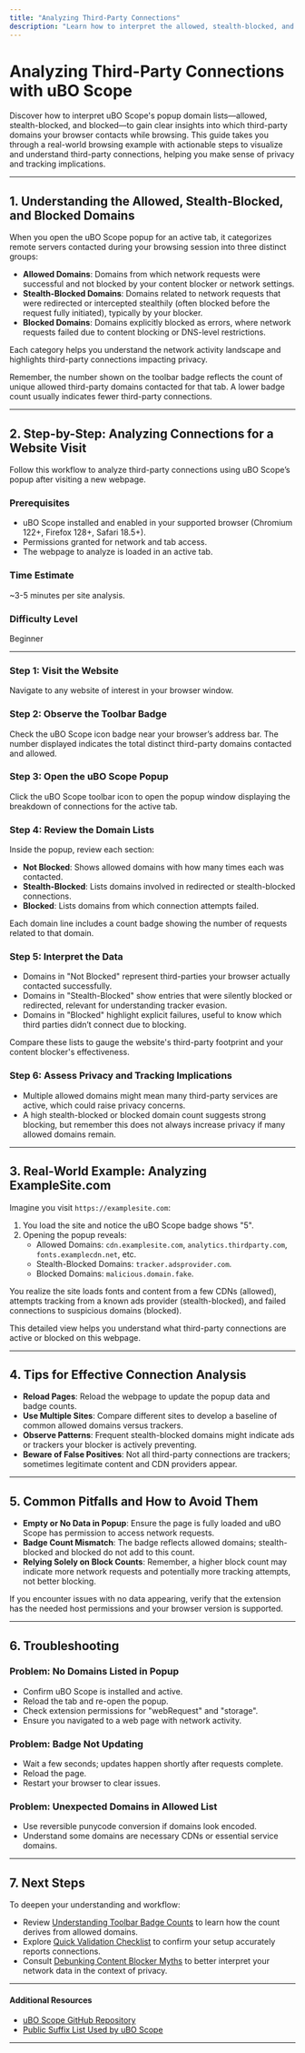 ```yaml
---
title: "Analyzing Third-Party Connections"
description: "Learn how to interpret the allowed, stealth-blocked, and blocked domain lists in the popup. Walk through a real-world example of visiting a website, using uBO Scope to visualize which domains are contacted, and understanding the implications for privacy and tracking."
---
```


# Analyzing Third-Party Connections with uBO Scope

Discover how to interpret uBO Scope's popup domain lists—allowed, stealth-blocked, and blocked—to gain clear insights into which third-party domains your browser contacts while browsing. This guide takes you through a real-world browsing example with actionable steps to visualize and understand third-party connections, helping you make sense of privacy and tracking implications.

---

## 1. Understanding the Allowed, Stealth-Blocked, and Blocked Domains

When you open the uBO Scope popup for an active tab, it categorizes remote servers contacted during your browsing session into three distinct groups:

- **Allowed Domains**: Domains from which network requests were successful and not blocked by your content blocker or network settings.
- **Stealth-Blocked Domains**: Domains related to network requests that were redirected or intercepted stealthily (often blocked before the request fully initiated), typically by your blocker.
- **Blocked Domains**: Domains explicitly blocked as errors, where network requests failed due to content blocking or DNS-level restrictions.

Each category helps you understand the network activity landscape and highlights third-party connections impacting privacy.

<Info>
Remember, the number shown on the toolbar badge reflects the count of unique allowed third-party domains contacted for that tab. A lower badge count usually indicates fewer third-party connections.
</Info>

---

## 2. Step-by-Step: Analyzing Connections for a Website Visit

Follow this workflow to analyze third-party connections using uBO Scope’s popup after visiting a new webpage.

### Prerequisites
- uBO Scope installed and enabled in your supported browser (Chromium 122+, Firefox 128+, Safari 18.5+).
- Permissions granted for network and tab access.
- The webpage to analyze is loaded in an active tab.

### Time Estimate
~3-5 minutes per site analysis.

### Difficulty Level
Beginner

---

### Step 1: Visit the Website

Navigate to any website of interest in your browser window.


### Step 2: Observe the Toolbar Badge

Check the uBO Scope icon badge near your browser’s address bar. The number displayed indicates the total distinct third-party domains contacted and allowed.


### Step 3: Open the uBO Scope Popup

Click the uBO Scope toolbar icon to open the popup window displaying the breakdown of connections for the active tab.


### Step 4: Review the Domain Lists

Inside the popup, review each section:

- **Not Blocked**: Shows allowed domains with how many times each was contacted.
- **Stealth-Blocked**: Lists domains involved in redirected or stealth-blocked connections.
- **Blocked**: Lists domains from which connection attempts failed.

Each domain line includes a count badge showing the number of requests related to that domain.


### Step 5: Interpret the Data

- Domains in "Not Blocked" represent third-parties your browser actually contacted successfully.
- Domains in "Stealth-Blocked" show entries that were silently blocked or redirected, relevant for understanding tracker evasion.
- Domains in "Blocked" highlight explicit failures, useful to know which third parties didn’t connect due to blocking.

Compare these lists to gauge the website's third-party footprint and your content blocker's effectiveness.


### Step 6: Assess Privacy and Tracking Implications

- Multiple allowed domains might mean many third-party services are active, which could raise privacy concerns.
- A high stealth-blocked or blocked domain count suggests strong blocking, but remember this does not always increase privacy if many allowed domains remain.


---

## 3. Real-World Example: Analyzing ExampleSite.com

Imagine you visit `https://examplesite.com`:

1. You load the site and notice the uBO Scope badge shows "5".
2. Opening the popup reveals:
   - Allowed Domains: `cdn.examplesite.com`, `analytics.thirdparty.com`, `fonts.examplecdn.net`, etc.
   - Stealth-Blocked Domains: `tracker.adsprovider.com`.
   - Blocked Domains: `malicious.domain.fake`.

You realize the site loads fonts and content from a few CDNs (allowed), attempts tracking from a known ads provider (stealth-blocked), and failed connections to suspicious domains (blocked).

This detailed view helps you understand what third-party connections are active or blocked on this webpage.

---

## 4. Tips for Effective Connection Analysis

- **Reload Pages**: Reload the webpage to update the popup data and badge counts.
- **Use Multiple Sites**: Compare different sites to develop a baseline of common allowed domains versus trackers.
- **Observe Patterns**: Frequent stealth-blocked domains might indicate ads or trackers your blocker is actively preventing.
- **Beware of False Positives**: Not all third-party connections are trackers; sometimes legitimate content and CDN providers appear.


---

## 5. Common Pitfalls and How to Avoid Them

- **Empty or No Data in Popup**: Ensure the page is fully loaded and uBO Scope has permission to access network requests.
- **Badge Count Mismatch**: The badge reflects allowed domains; stealth-blocked and blocked do not add to this count.
- **Relying Solely on Block Counts**: Remember, a higher block count may indicate more network requests and potentially more tracking attempts, not better blocking.

<Warning>
If you encounter issues with no data appearing, verify that the extension has the needed host permissions and your browser version is supported.
</Warning>

---

## 6. Troubleshooting

### Problem: No Domains Listed in Popup
- Confirm uBO Scope is installed and active.
- Reload the tab and re-open the popup.
- Check extension permissions for "webRequest" and "storage".
- Ensure you navigated to a web page with network activity.

### Problem: Badge Not Updating
- Wait a few seconds; updates happen shortly after requests complete.
- Reload the page.
- Restart your browser to clear issues.

### Problem: Unexpected Domains in Allowed List
- Use reversible punycode conversion if domains look encoded.
- Understand some domains are necessary CDNs or essential service domains.

---

## 7. Next Steps

To deepen your understanding and workflow:

- Review [Understanding Toolbar Badge Counts](https://docs/understanding-badge-counts) to learn how the count derives from allowed domains.
- Explore [Quick Validation Checklist](https://docs/quick-validation) to confirm your setup accurately reports connections.
- Consult [Debunking Content Blocker Myths](https://docs/debunking-myths) to better interpret your network data in the context of privacy.

---

#### Additional Resources
- [uBO Scope GitHub Repository](https://github.com/gorhill/uBO-Scope)
- [Public Suffix List Used by uBO Scope](https://publicsuffix.org/list/)

---